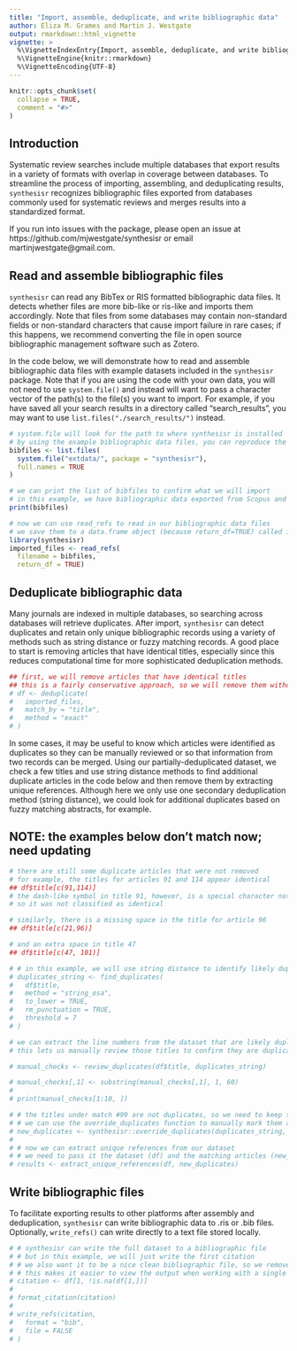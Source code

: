 ```yaml
---
title: "Import, assemble, deduplicate, and write bibliographic data"
author: Eliza M. Grames and Martin J. Westgate
output: rmarkdown::html_vignette
vignette: >
  %\VignetteIndexEntry{Import, assemble, deduplicate, and write bibliographic data}
  %\VignetteEngine{knitr::rmarkdown}
  %\VignetteEncoding{UTF-8}
---
```


```r
knitr::opts_chunk$set(
  collapse = TRUE,
  comment = "#>"
)
```

## Introduction

Systematic review searches include multiple databases that export results in a 
variety of formats with overlap in coverage between databases. To streamline the 
process of importing, assembling, and deduplicating results, `synthesisr` 
recognizes bibliographic files exported from databases commonly used for 
systematic reviews and merges results into a standardized format.  

If you run into issues with the package, please open an issue at 
https://github.com/mjwestgate/synthesisr or email martinjwestgate@gmail.com.

## Read and assemble bibliographic files

`synthesisr` can read any BibTex or RIS formatted bibliographic data files. It 
detects whether files are more bib-like or ris-like and imports them 
accordingly. Note that files from some databases may contain non-standard fields 
or non-standard characters that cause import failure in rare cases; if this 
happens, we recommend converting the file in open source bibliographic 
management software such as Zotero.

In the code below, we will demonstrate how to read and assemble bibliographic 
data files with example datasets included in the `synthesisr` package. Note that 
if you are using the code with your own data, you will not need to use 
`system.file()` and instead will want to pass a character vector of the path(s) 
to the file(s) you want to import. For example, if you have saved all your 
search results in a directory called "search_results", you may want to use 
`list.files("./search_results/")` instead.

```r
# system.file will look for the path to where synthesisr is installed
# by using the example bibliographic data files, you can reproduce the vignette
bibfiles <- list.files(
  system.file("extdata/", package = "synthesisr"),
  full.names = TRUE
)

# we can print the list of bibfiles to confirm what we will import
# in this example, we have bibliographic data exported from Scopus and Zoological Record
print(bibfiles)

# now we can use read_refs to read in our bibliographic data files
# we save them to a data.frame object (because return_df=TRUE) called imported_files
library(synthesisr)
imported_files <- read_refs(
  filename = bibfiles,
  return_df = TRUE)

```

## Deduplicate bibliographic data

Many journals are indexed in multiple databases, so searching across databases 
will retrieve duplicates. After import, `synthesisr` can detect duplicates and 
retain only unique bibliographic records using a variety of methods such as 
string distance or fuzzy matching records. A good place to start is removing 
articles that have identical titles, especially since this reduces computational 
time for more sophisticated deduplication methods.

```r
## first, we will remove articles that have identical titles
## this is a fairly conservative approach, so we will remove them without review
# df <- deduplicate(
#   imported_files,
#   match_by = "title",
#   method = "exact"
# )

```

In some cases, it may be useful to know which articles were identified as 
duplicates so they can be manually reviewed or so that information from two 
records can be merged. Using our partially-deduplicated dataset, we check a few 
titles and use string distance methods to find additional duplicate articles in 
the code below and then remove them by extracting unique references. Although 
here we only use one secondary deduplication method (string distance), we could 
look for additional duplicates based on fuzzy matching abstracts, for example.

## NOTE: the examples below don't match now; need updating

```r
# there are still some duplicate articles that were not removed
# for example, the titles for articles 91 and 114 appear identical
## df$title[c(91,114)]
# the dash-like symbol in title 91, however, is a special character not punctuation
# so it was not classified as identical

# similarly, there is a missing space in the title for article 96
## df$title[c(21,96)]

# and an extra space in title 47
## df$title[c(47, 101)]

# # in this example, we will use string distance to identify likely duplicates
# duplicates_string <- find_duplicates(
#   df$title,
#   method = "string_osa",
#   to_lower = TRUE,
#   rm_punctuation = TRUE,
#   threshold = 7
# )

# we can extract the line numbers from the dataset that are likely duplicated
# this lets us manually review those titles to confirm they are duplicates

# manual_checks <- review_duplicates(df$title, duplicates_string)

```

```r
# manual_checks[,1] <- substring(manual_checks[,1], 1, 60)
# 
# print(manual_checks[1:10, ])
```


```r
# # the titles under match #99 are not duplicates, so we need to keep them both
# # we can use the override_duplicates function to manually mark them as unique
# new_duplicates <- synthesisr::override_duplicates(duplicates_string, 99)
# 
# # now we can extract unique references from our dataset
# # we need to pass it the dataset (df) and the matching articles (new_duplicates)
# results <- extract_unique_references(df, new_duplicates)

```

## Write bibliographic files

To facilitate exporting results to other platforms after assembly and 
deduplication, `synthesisr` can write bibliographic data to .ris or .bib files. 
Optionally, `write_refs()` can write directly to a text file stored locally.

```r

# # synthesisr can write the full dataset to a bibliographic file
# # but in this example, we will just write the first citation
# # we also want it to be a nice clean bibliographic file, so we remove NA data
# # this makes it easier to view the output when working with a single article
# citation <- df[1, !is.na(df[1,])]
# 
# format_citation(citation)
# 
# write_refs(citation,
#   format = "bib",
#   file = FALSE
# )

```
